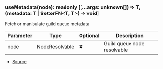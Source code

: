 ### useMetadata(node): readonly \[(...args: unknown\[]) => T, (metadata: T \| SetterFN\<T, T>) => void]
Fetch or manipulate guild queue metadata



| Parameter | Type | Optional | Description |
| ----------- | ----------- | ----------- | ----------- |
| node | NodeResolvable | ❌ | Guild queue node resolvable |


- [Source](https://github.com/Androz2091/discord-player/blob/fe42dd7/packages/discord-player/src/hooks/useMetadata.ts#L11)